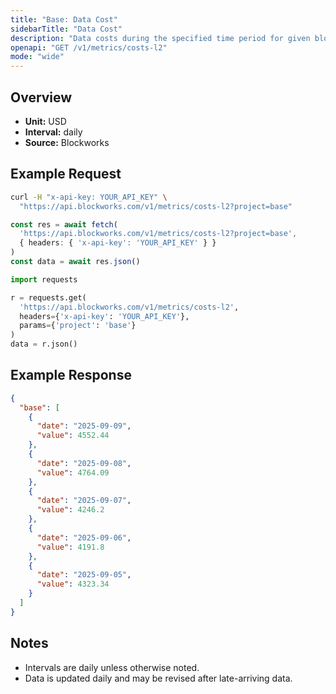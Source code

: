 ```yaml
---
title: "Base: Data Cost"
sidebarTitle: "Data Cost"
description: "Data costs during the specified time period for given blockchain."
openapi: "GET /v1/metrics/costs-l2"
mode: "wide"
---
```


## Overview

- **Unit:** USD
- **Interval:** daily
- **Source:** Blockworks

## Example Request

<CodeGroup>

```bash cURL
curl -H "x-api-key: YOUR_API_KEY" \
  "https://api.blockworks.com/v1/metrics/costs-l2?project=base"
```

```typescript TypeScript
const res = await fetch(
  'https://api.blockworks.com/v1/metrics/costs-l2?project=base',
  { headers: { 'x-api-key': 'YOUR_API_KEY' } }
)
const data = await res.json()
```

```python Python
import requests

r = requests.get(
  'https://api.blockworks.com/v1/metrics/costs-l2',
  headers={'x-api-key': 'YOUR_API_KEY'},
  params={'project': 'base'}
)
data = r.json()
```

</CodeGroup>

## Example Response

```json
{
  "base": [
    {
      "date": "2025-09-09",
      "value": 4552.44
    },
    {
      "date": "2025-09-08",
      "value": 4764.09
    },
    {
      "date": "2025-09-07",
      "value": 4246.2
    },
    {
      "date": "2025-09-06",
      "value": 4191.8
    },
    {
      "date": "2025-09-05",
      "value": 4323.34
    }
  ]
}
```

## Notes
- Intervals are daily unless otherwise noted.
- Data is updated daily and may be revised after late-arriving data.